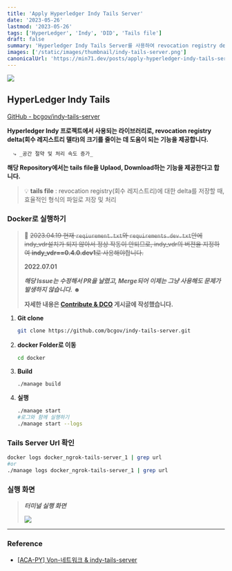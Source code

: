```yaml
---
title: 'Apply Hyperledger Indy Tails Server'
date: '2023-05-26'
lastmod: '2023-05-26'
tags: ['HyperLedger', 'Indy', 'DID', 'Tails file']
draft: false
summary: 'Hyperledger Indy Tails Server를 사용하여 revocation registry delta(회수 레지스트리 델타)의 크기를 줄이는 데 도움이 되는 기능을 사용해봅니다.'
images: ['/static/images/thumbnail/indy-tails-server.png']
canonicalUrl: 'https://min71.dev/posts/apply-hyperledger-indy-tails-server/'
---
```


![](/static/images/thumbnail/indy-tails-server.png)

## HyperLedger Indy Tails

[GitHub - bcgov/indy-tails-server](https://github.com/bcgov/indy-tails-server)

**Hyperledger Indy 프로젝트에서 사용되는 라이브러리로, revocation registry delta(회수 레지스트리 델타)의 크기를 줄이는 데 도움이 되는 기능을 제공합니다.**

      ⤷ _공간 절약 및 처리 속도 증가_

**해당 Repository에서는 tails file을 Uplaod, Download하는 기능을 제공한다고 합니다.**

> 💡 **tails file** : revocation registry(회수 레지스트리)에 대한 delta를 저장할 때, 효율적인 형식의 파일로 저장 및 처리

### Docker로 실행하기

> 🚨 ~~2023.04.19 현재 `reqiurement.txt`와 `requirements.dev.txt`안에 indy_vdr설치가 되지 않아서 정상 작동이 안되므로, indy_vdr의 버젼을 지정하여 **indy_vdr==0.4.0.dev1**로 사용해야합니다.~~
>
> **2022.07.01**
>
> **_해당 Issue는 수정해서 PR을 날렸고, Merge되어 이제는 그냥 사용해도 문제가 발생하지 않습니다._ ☻**
>
> **자세한 내용은 [Contribute & DCO](https://velog.io/@moment_log/DCO) 게시글에 작성했습니다.**

1. **Git clone**

   ```bash
   git clone https://github.com/bcgov/indy-tails-server.git
   ```

2. **docker Folder로 이동**

   ```bash
   cd docker
   ```

3. **Build**

   ```bash
   ./manage build
   ```

4. **실행**
   ```bash
   ./manage start
   #로그와 함께 실행하기
   ./manage start --logs
   ```

### Tails Server Url 확인

```bash
docker logs docker_ngrok-tails-server_1 | grep url
#or
./manage logs docker_ngrok-tails-server_1 | grep url
```

### 실행 화면

> **_터미널 실행 화면_**
>
> ![](/static/images/hyperledger/execute-indy-tails-server-in-terminal.png)

---

### Reference

- [[ACA-PY] Von-네트워크 & indy-tails-server](https://velog.io/@sunminky/Von-네트워크indy-tails-server)
